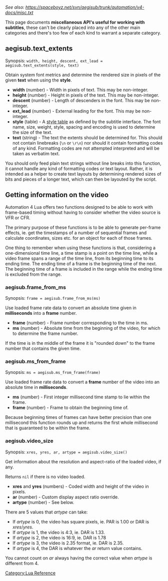 ''See also: https://spaceboyz.net/svn/aegisub/trunk/automation/v4-docs/misc.txt''

This page documents '''miscellaneous API's useful for working with subtitles''', these can't be clearly placed into any of the other main categories and there's too few of each kind to warrant a separate category.

== aegisub.text_extents ==

Synopsis: <code>width, height, descent, ext_lead = aegisub.text_extents(style, text)</code>

Obtain system font metrics and determine the rendered size in pixels of the given '''text''' when using the '''style'''.

* '''width''' (number) - Width in pixels of text. This may be non-integer.
* '''height''' (number) - Height in pixels of the text. This may be non-integer.
* '''descent''' (number) - Length of descenders in the font. This may be non-integer.
* '''ext_lead''' (number) - External leading for the font. This may be non-integer.
* '''style''' (table) - A [[Automation 4 Lua Subtitle file interface#Style table|style table]] as defined by the subtitle interface. The font name, size, weight, style, spacing and encoding is used to determine the size of the text.
* '''text''' (string) - The text the extents should be determined for. This should not contain linebreaks (<tt>\n</tt> or <tt>\r\n</tt>) nor should it contain formatting codes of any kind. Formatting codes are not attempted interpreted and will be taken as verbatim text.

You should only feed plain text strings without line breaks into this function, it cannot handle any kind of formatting codes or text layout. Rather, it is intended as a helper to create text layouts by determining rendered sizes of bits and pieces of a longer text, which can then be layouted by the script.

== Getting information on the video ==

Automation 4 Lua offers two functions designed to be able to work with frame-based timing without having to consider whether the video source is VFR or CFR.

The primary purpose of these functions is to be able to generate per-frame effects, ie. get the timestamps of a number of sequential frames and calculate coordinates, sizes etc. for an object for each of those frames.

One thing to remember when using these functions is that, considering a one-dimensional time line, a time stamp is a point on the time line, while a video frame spans a range of the time line, from its beginning time to its ending time. The ending time of a frame is the beginning time of the next. The beginning time of a frame is included in the range while the ending time is excluded from the range.

=== aegisub.frame_from_ms ===

Synopsis: <code>frame = aegisub.frame_from_ms(ms)</code>

Use loaded frame rate data to convert an absolute time given in '''milliseconds''' into a '''frame''' number.

* '''frame''' (number) - Frame number corresponding to the time in ms.
* '''ms''' (number) - Absolute time from the beginning of the video, for which to determine the frame number.

If the time is in the middle of the frame it is "rounded down" to the frame number that contains the given time.

=== aegisub.ms_from_frame ===

Synopsis: <code>ms = aegisub.ms_from_frame(frame)</code>

Use loaded frame rate data to convert a '''frame''' number of the video into an absolute time in '''milliseconds'''.

* '''ms''' (number) - First integer millisecond time stamp to lie within the frame.
* '''frame''' (number) - Frame to obtain the beginning time of.

Because beginning times of frames can have better precision than one millisecond this function rounds up and returns the first whole millisecond that is guaranteed to be within the frame.

=== aegisub.video_size ===

Synopsis: <code>xres, yres, ar, artype = aegisub.video_size()</code>

Get information about the resolution and aspect-ratio of the loaded video, if any.

Returns <code>nil</code> if there is no video loaded.

* '''xres''' and '''yres''' (numbers) - Coded width and height of the video in pixels.
* '''ar''' (number) - Custom display aspect ratio override.
* '''artype''' (number) - See below.

There are 5 values that ''artype'' can take:

* If ''artype'' is 0, the video has square pixels, ie. PAR is 1.00 or DAR is ''xres''/''yres''.
* If ''artype'' is 1, the video is 4:3, ie. DAR is 1.33.
* If ''artype'' is 2, the video is 16:9, ie. DAR is 1.78
* If ''artype'' is 3, the video is 2.35 format, ie. DAR is 2.35.
* If ''artype'' is 4, the DAR is whatever the ''ar'' return value contains.

You cannot count on ''ar'' always having the correct value when ''artype'' is different from 4.

[[Category:Lua Reference]]